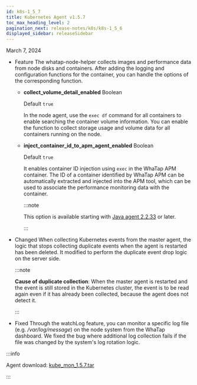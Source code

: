 ```yaml
---
id: k8s-1_5_7
title: Kubernetes Agent v1.5.7
toc_max_heading_level: 2
pagination_next: release-notes/k8s/k8s-1_5_6
displayed_sidebar: releaseSidebar
---
```


March 7, 2024

- <Status>Feature</Status> The whatap-node-helper collects images and performance data from node disks and containers. After adding the logging and configuration functions for the container, you can handle the options of the corresponding function.

  - **collect_volume_detail_enabled** <span class='type'>Boolean</span>

    Default `true`

    In the node agent, use the `exec df` command for all containers to enable searching the container volume information. You can enable the function to collect storage usage and volume data for all containers running on the node.

  - **inject_container_id_to_apm_agent_enabled** <span class='type'>Boolean</span>

    Default `true`

    It enables container ID injection using `exec` in the WhaTap APM container. The ID of a container identified by WhaTap APM can be automatically extracted and injected into the APM tool, which can be used to associate the performance monitoring data with the container. 

    :::note

    This option is available starting with [Java agent 2.2.33](../java/java-2_2_33) or later.

    :::

- <Status>Changed</Status> When collecting Kubernetes events from the master agent, the logic that stops collecting duplicate events when the agent is restarted has been deleted. It modified to perform the duplicate event drop logic on the server side.

  :::note

  **Cause of duplicate collection**: When the master agent is restarted and the event is still stored in the Kubernetes cluster, the event is to be read again even if it has already been collected, because the agent does not detect it.

  :::

- <Status>Fixed</Status> Through the watchLog feature, you can monitor a specific log file (e.g. <em>/var/log/message</em>) on the node system from the WhaTap dashboard. We fixed the bug where additional log collection fails if the file was changed by the system's log rotation logic.

:::info

Agent download: [kube_mon_1.5.7.tar](https://repo.whatap.io/docker/kube_mon_1.5.7.tar)

:::

